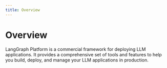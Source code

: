 ```yaml
---
title: Overview
---
```


# Overview

LangGraph Platform is a commercial framework for deploying LLM applications. It provides a comprehensive set of tools and features to help you build, deploy, and manage your LLM applications in production.
